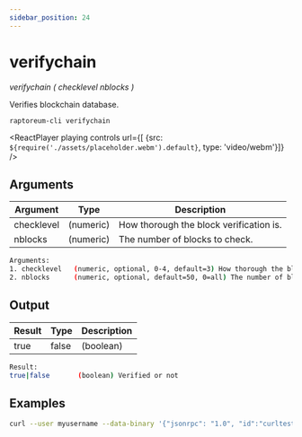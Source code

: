 ```yaml
---
sidebar_position: 24
---
```


# verifychain

*verifychain ( checklevel nblocks )*

Verifies blockchain database.

`raptoreum-cli verifychain `

<ReactPlayer playing controls url={[
    {src: `${require('./assets/placeholder.webm').default}`, type: 'video/webm'}]} />


## Arguments

| Argument | Type | Description |
|--|--|--|
| checklevel | (numeric) | How thorough the block verification is. |
| nblocks | (numeric) | The number of blocks to check. |

```bash
Arguments:
1. checklevel   (numeric, optional, 0-4, default=3) How thorough the block verification is.
2. nblocks      (numeric, optional, default=50, 0=all) The number of blocks to check.
```

## Output

| Result | Type | Description |
|--|--|--|
| true|false | (boolean) | Verified or not |

```bash
Result:
true|false       (boolean) Verified or not
```


## Examples

```bash
curl --user myusername --data-binary '{"jsonrpc": "1.0", "id":"curltest", "method": "verifychain", "params": [] }' -H 'content-type: text/plain;' http://127.0.0.1:9998/
```

